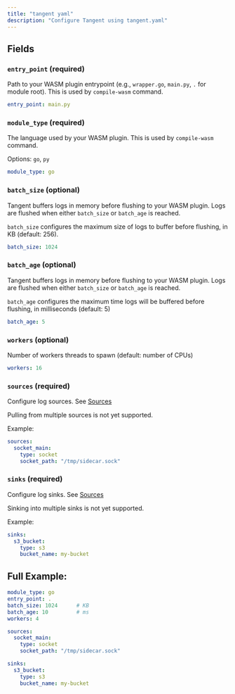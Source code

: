 ```yaml
---
title: "tangent yaml"
description: "Configure Tangent using tangent.yaml"
---
```


## Fields

### `entry_point` (required)

Path to your WASM plugin entrypoint (e.g., `wrapper.go`, `main.py`, `.` for module root). This is used by `compile-wasm` command.

```yaml tangent.yaml icon=settings
entry_point: main.py
```

### `module_type` (required)

The language used by your WASM plugin. This is used by `compile-wasm` command.

Options: `go`, `py`

```yaml tangent.yaml icon=settings
module_type: go
```

### `batch_size` (optional)

Tangent buffers logs in memory before flushing to your WASM plugin. Logs are flushed when either `batch_size` or `batch_age` is reached.

`batch_size` configures the maximum size of logs to buffer before flushing, in KB (default: 256).

```yaml tangent.yaml icon=settings
batch_size: 1024
```

### `batch_age` (optional)

Tangent buffers logs in memory before flushing to your WASM plugin. Logs are flushed when either `batch_size` or `batch_age` is reached.

`batch_age` configures the maximum time logs will be buffered before flushing, in milliseconds (default: 5)

```yaml tangent.yaml icon=settings
batch_age: 5
```

### `workers` (optional)

Number of workers threads to spawn (default: number of CPUs)

```yaml tangent.yaml icon=settings
workers: 16
```

### `sources` (required)

Configure log sources. See [Sources](/sources/overview)

Pulling from multiple sources is not yet supported.

Example:

```yaml tangent.yaml icon=settings
sources:
  socket_main:
    type: socket
    socket_path: "/tmp/sidecar.sock"
```

### `sinks` (required)

Configure log sinks. See [Sources](/sinks/overview)

Sinking into multiple sinks is not yet supported.

Example:

```yaml tangent.yaml icon=settings
sinks:
  s3_bucket:
    type: s3
    bucket_name: my-bucket
```

## Full Example:

```yaml tangent.yaml icon=settings
module_type: go
entry_point: .
batch_size: 1024      # KB
batch_age: 10         # ms
workers: 4

sources:
  socket_main:
    type: socket
    socket_path: "/tmp/sidecar.sock"

sinks:
  s3_bucket:
    type: s3
    bucket_name: my-bucket
```